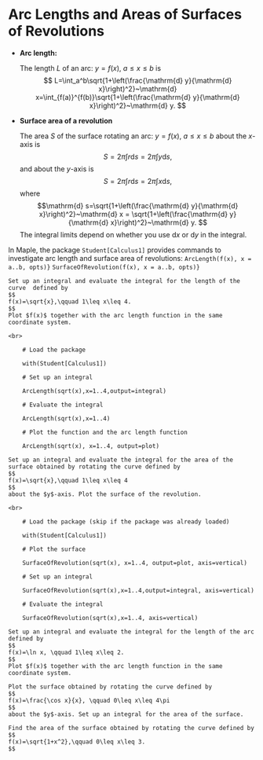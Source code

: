 # Arc Lengths and Areas of Surfaces of Revolutions

- **Arc length:**

  The length $L$ of an arc: $y=f(x)$, $a\leq x \leq b$ is
  $$
  L=\int_a^b\sqrt{1+\left(\frac{\mathrm{d} y}{\mathrm{d} x}\right)^2}~\mathrm{d} x=\int_{f(a)}^{f(b)}\sqrt{1+\left(\frac{\mathrm{d} y}{\mathrm{d} x}\right)^2}~\mathrm{d} y.
  $$

- **Surface area of a revolution**

  The area $S$ of the surface rotating an arc: $y=f(x)$, $a\leq x \leq b$ about the $x$-axis is
  $$
  S=2\pi\int r\mathrm{d} s = 2\pi\int y\mathrm{d} s,
  $$
  and about the $y$-axis is
  $$
  S=2\pi\int r\mathrm{d} s = 2\pi\int x\mathrm{d} s,
  $$
  where
  $$\mathrm{d} s=\sqrt{1+\left(\frac{\mathrm{d} y}{\mathrm{d} x}\right)^2}~\mathrm{d} x = \sqrt{1+\left(\frac{\mathrm{d} y}{\mathrm{d} x}\right)^2}~\mathrm{d} y.
  $$
  The integral limits depend on whether you use $\mathrm{d} x$ or $\mathrm{d}y$ in the integral.

In Maple, the package `Student[Calculus1]` provides commands to investigate arc length and surface area of revolutions:
`ArcLength(f(x), x = a..b, opts)}`
`SurfaceOfRevolution(f(x), x = a..b, opts)}`

```example

Set up an integral and evaluate the integral for the length of the curve  defined by
$$
f(x)=\sqrt{x},\qquad 1\leq x\leq 4.
$$
Plot $f(x)$ together with the arc length function in the same coordinate system.

```

```solution
<br>

    # Load the package

    with(Student[Calculus1])

    # Set up an integral

    ArcLength(sqrt(x),x=1..4,output=integral)

    # Evaluate the integral

    ArcLength(sqrt(x),x=1..4)

    # Plot the function and the arc length function

    ArcLength(sqrt(x), x=1..4, output=plot)

```

```example

Set up an integral and evaluate the integral for the area of the surface obtained by rotating the curve defined by
$$
f(x)=\sqrt{x},\qquad 1\leq x\leq 4
$$
about the $y$-axis. Plot the surface of the revolution.

```

```solution
<br>

    # Load the package (skip if the package was already loaded)

    with(Student[Calculus1])

    # Plot the surface

    SurfaceOfRevolution(sqrt(x), x=1..4, output=plot, axis=vertical)

    # Set up an integral

    SurfaceOfRevolution(sqrt(x),x=1..4,output=integral, axis=vertical)

    # Evaluate the integral

    SurfaceOfRevolution(sqrt(x),x=1..4, axis=vertical)

```

```exercise

Set up an integral and evaluate the integral for the length of the arc defined by
$$
f(x)=\ln x, \qquad 1\leq x\leq 2.
$$
Plot $f(x)$ together with the arc length function in the same coordinate system.

```

```exercise

Plot the surface obtained by rotating the curve defined by
$$
f(x)=\frac{\cos x}{x}, \qquad 0\leq x\leq 4\pi
$$
about the $y$-axis. Set up an integral for the area of the surface.

```

```exercise

Find the area of the surface obtained by rotating the curve defined by 
$$
f(x)=\sqrt{1+x^2},\qquad 0\leq x\leq 3.
$$

```
